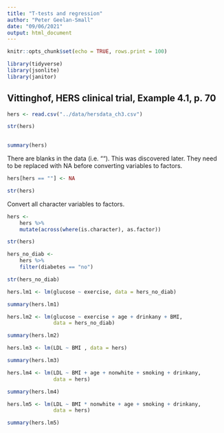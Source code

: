 ```yaml
---
title: "T-tests and regression"
author: "Peter Geelan-Small"
date: "09/06/2021"
output: html_document
---
```


```r

knitr::opts_chunk$set(echo = TRUE, rows.print = 100)

```



```r

library(tidyverse)
library(jsonlite)
library(janitor)

```




## Vittinghof, HERS clinical trial, Example 4.1, p. 70


```r

hers <- read.csv("../data/hersdata_ch3.csv")

str(hers)
                 
```



```r

summary(hers)

```


There are blanks in the data (i.e. ""). This was discovered later. They need to be replaced with NA before converting variables to factors.

```r

hers[hers == ""] <- NA

str(hers)

```


Convert all character variables to factors.

```r

hers <- 
    hers %>%
    mutate(across(where(is.character), as.factor))

str(hers)

```



```r

hers_no_diab <- 
    hers %>%
    filter(diabetes == "no")

str(hers_no_diab)

```



```r

hers.lm1 <- lm(glucose ~ exercise, data = hers_no_diab)

summary(hers.lm1)

```



```r

hers.lm2 <- lm(glucose ~ exercise + age + drinkany + BMI, 
               data = hers_no_diab)

summary(hers.lm2)

```



```r

hers.lm3 <- lm(LDL ~ BMI , data = hers)

summary(hers.lm3)

```



```r

hers.lm4 <- lm(LDL ~ BMI + age + nonwhite + smoking + drinkany, 
               data = hers)

summary(hers.lm4)

```



```r

hers.lm5 <- lm(LDL ~ BMI * nonwhite + age + smoking + drinkany, 
               data = hers)

summary(hers.lm5)

```

